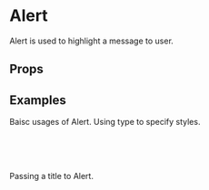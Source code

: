 
<Meta title="Components/Alert" component={Alert} />

# Alert

Alert is used to highlight a message to user.

## Props
<Props of={Alert} />

## Examples

Baisc usages of Alert. Using type to specify styles.

<Preview>
  <Story name="basic alerts">
    <div>
      <Alert message="Kubesphere.io is an upstream project of the Super Kubenetes container management platform. " />
      <br />
      <Alert
        type="warning"
        message="Kubesphere.io is an upstream project of the Super Kubenetes container management platform. "
      />
      <br />
      <Alert
        type="error"
        message="Kubesphere.io is an upstream project of the Super Kubenetes container management platform. "
      />
      <br />
      <Alert
        type="info"
        message="Kubesphere.io is an upstream project of the Super Kubenetes container management platform. "
      />
    </div>
  </Story>
</Preview>

Passing a title to Alert.

<Preview>
  <Story name="alerts title">
    <div>
      <Alert title="Super Kubenetes" message="Kubesphere.io is an upstream project of the Super Kubenetes container management platform. " />
      <br />
      <Alert
        type="warning"
        title="Super Kubenetes"
        message="Kubesphere.io is an upstream project of the Super Kubenetes container management platform. "
      />
      <br />
      <Alert
        type="error"
        title="Super Kubenetes"
        message="Kubesphere.io is an upstream project of the Super Kubenetes container management platform. "
      />
      <br />
      <Alert
        type="info"
        title="Super Kubenetes"
        message="Kubesphere.io is an upstream project of the Super Kubenetes container management platform. "
      />
    </div>
  </Story>
</Preview>
